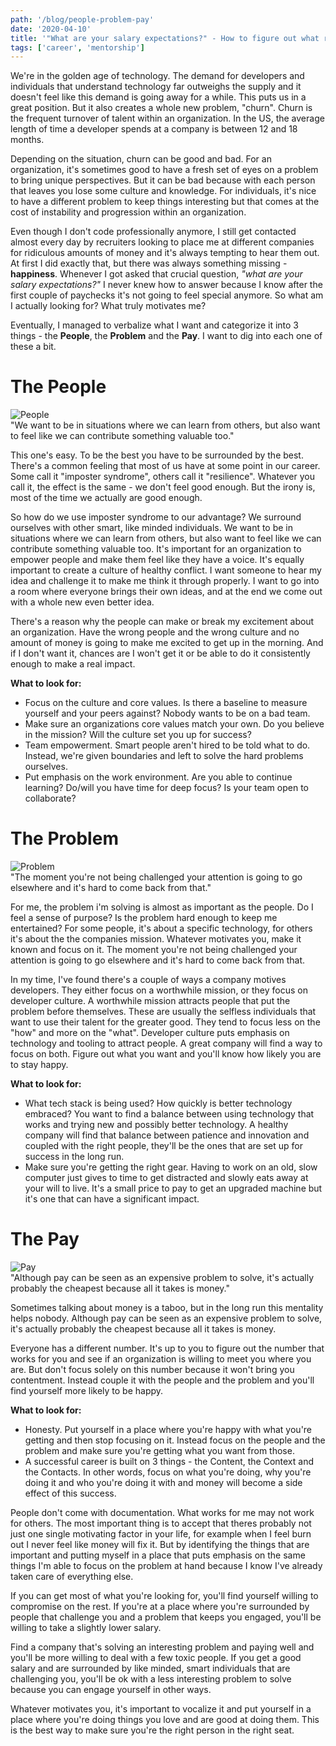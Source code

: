 ```yaml
---
path: '/blog/people-problem-pay'
date: '2020-04-10'
title: '"What are your salary expectations?" - How to figure out what really motivates you, besides money'
tags: ['career', 'mentorship']
---
```




We're in the golden age of technology. The demand for developers and individuals that understand technology far outweighs the supply and it doesn't feel like this demand is going away for a while. This puts us in a great position. But it also creates a whole new problem, "churn". Churn is the frequent turnover of talent within an organization. In the US, the average length of time a developer spends at a company is between 12 and 18 months.

Depending on the situation, churn can be good and bad. For an organization, it's sometimes good to have a fresh set of eyes on a problem to bring unique perspectives. But it can be bad because with each person that leaves you lose some culture and knowledge. For individuals, it's nice to have a different problem to keep things interesting but that comes at the cost of instability and progression within an organization.

Even though I don't code professionally anymore, I still get contacted almost every day by recruiters looking to place me at different companies for ridiculous amounts of money and it's always tempting to hear them out. At first I did exactly that, but there was always something missing - **happiness**. Whenever I got asked that crucial question, *"what are your salary expectations?"* I never knew how to answer because I know after the first couple of paychecks it's not going to feel special anymore. So what am I actually looking for? What truly motivates me?

Eventually, I managed to verbalize what I want and categorize it into 3 things - the **People**, the **Problem** and the **Pay**. I want to dig into each one of these a bit.

<StyledHr title="People" />

# The People

<div className="bg-white shadow-md rounded-lg overflow-hidden m-4">
  <img className="w-full h-64 object-cover object-center" src={PeopleImage} alt="People" />
  <div className="px-6 py-3 bg-gray-900">
    <div className="mx-3 text-white text-xl sm:text-2xl font-semibold">
      "We want to be in situations where we can learn from others, but also want to feel like we can contribute something valuable too."
    </div>
  </div>
</div>

This one's easy. To be the best you have to be surrounded by the best. There's a common feeling that most of us have at some point in our career. Some call it "imposter syndrome", others call it "resilience". Whatever you call it, the effect is the same - we don't feel good enough. But the irony is, most of the time we actually are good enough.

So how do we use imposter syndrome to our advantage? We surround ourselves with other smart, like minded individuals. We want to be in situations where we can learn from others, but also want to feel like we can contribute something valuable too. It's important for an organization to empower people and make them feel like they have a voice. It's equally important to create a culture of healthy conflict. I want someone to hear my idea and challenge it to make me think it through properly. I want to go into a room where everyone brings their own ideas, and at the end we come out with a whole new even better idea.

There's a reason why the people can make or break my excitement about an organization. Have the wrong people and the wrong culture and no amount of money is going to make me excited to get up in the morning. And if I don't want it, chances are I won't get it or be able to do it consistently enough to make a real impact.

**What to look for:**

- Focus on the culture and core values. Is there a baseline to measure yourself and your peers against? Nobody wants to be on a bad team.
- Make sure an organizations core values match your own. Do you believe in the mission? Will the culture set you up for success?
- Team empowerment. Smart people aren't hired to be told what to do. Instead, we're given boundaries and left to solve the hard problems ourselves.
- Put emphasis on the work environment. Are you able to continue learning? Do/will you have time for deep focus? Is your team open to collaborate?

<StyledHr title="Problem" />

# The Problem

<div className="bg-white shadow-md rounded-lg overflow-hidden m-4">
  <img className="w-full h-64 object-cover object-center" src={ProblemImage} alt="Problem" />
  <div className="px-6 py-3 bg-gray-900">
    <div className="mx-3 text-white text-xl sm:text-2xl font-semibold">
      "The moment you're not being challenged your attention is going to go elsewhere and it's hard to come back from that."
    </div>
  </div>
</div>

For me, the problem i'm solving is almost as important as the people. Do I feel a sense of purpose? Is the problem hard enough to keep me entertained? For some people, it's about a specific technology, for others it's about the the companies mission. Whatever motivates you, make it known and focus on it. The moment you're not being challenged your attention is going to go elsewhere and it's hard to come back from that.

In my time, I've found there's a couple of ways a company motives developers. They either focus on a worthwhile mission, or they focus on developer culture. A worthwhile mission attracts people that put the problem before themselves. These are usually the selfless individuals that want to use their talent for the greater good. They tend to focus less on the "how" and more on the "what". Developer culture puts emphasis on technology and tooling to attract people. A great company will find a way to focus on both. Figure out what you want and you'll know how likely you are to stay happy.

**What to look for:**

- What tech stack is being used? How quickly is better technology embraced? You want to find a balance between using technology that works and trying new and possibly better technology. A healthy company will find that balance between patience and innovation and coupled with the right people, they'll be the ones that are set up for success in the long run.
- Make sure you're getting the right gear. Having to work on an old, slow computer just gives to time to get distracted and slowly eats away at your will to live. It's a small price to pay to get an upgraded machine but it's one that can have a significant impact.

<StyledHr title="Pay" />

# The Pay

<div className="bg-white shadow-md rounded-lg overflow-hidden m-4">
  <img className="w-full h-64 object-cover object-center" src={PayImage} alt="Pay" />
  <div className="px-6 py-3 bg-gray-900">
    <div className="mx-3 text-white text-xl sm:text-2xl font-semibold">
      "Although pay can be seen as an expensive problem to solve, it's actually probably the cheapest because all it takes is money."
    </div>
  </div>
</div>

Sometimes talking about money is a taboo, but in the long run this mentality helps nobody. Although pay can be seen as an expensive problem to solve, it's actually probably the cheapest because all it takes is money.

Everyone has a different number. It's up to you to figure out the number that works for you and see if an organization is willing to meet you where you are. But don't focus solely on this number because it won't bring you contentment. Instead couple it with the people and the problem and you'll find yourself more likely to be happy.

**What to look for:**

- Honesty. Put yourself in a place where you're happy with what you're getting and then stop focusing on it. Instead focus on the people and the problem and make sure you're getting what you want from those.
- A successful career is built on 3 things - the Content, the Context and the Contacts. In other words, focus on what you're doing, why you're doing it and who you're doing it with and money will become a side effect of this success.

<StyledHr title="tl;dr" />

People don't come with documentation. What works for me may not work for others. The most important thing is to accept that theres probably not just one single motivating factor in your life, for example when I feel burn out I never feel like money will fix it. But by identifying the things that are important and putting myself in a place that puts emphasis on the same things I'm able to focus on the problem at hand because I know I've already taken care of everything else. 

If you can get most of what you're looking for, you'll find yourself willing to compromise on the rest. If you're at a place where you're surrounded by people that challenge you and a problem that keeps you engaged, you'll be willing to take a slightly lower salary. 

Find a company that's solving an interesting problem and paying well and you'll be more willing to deal with a few toxic people. If you get a good salary and are surrounded by like minded, smart individuals that are challenging you, you'll be ok with a less interesting problem to solve because you can engage yourself in other ways.

Whatever motivates you, it's important to vocalize it and put yourself in a place where you're doing things you love and are good at doing them. This is the best way to make sure you're the right person in the right seat.